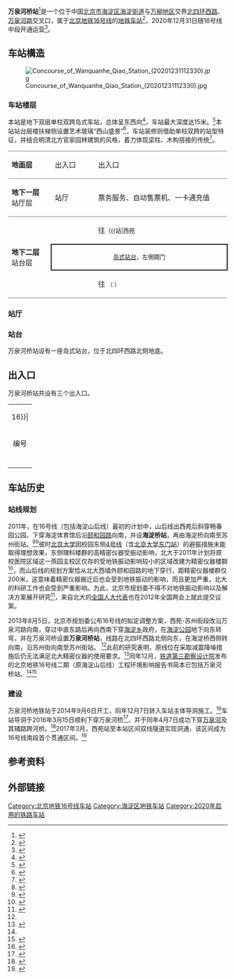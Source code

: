 {{NoteTA|G1=Railway}}
{{Infobox station
|name = 万泉河桥
|eng_name = Wɑnquɑnheqiɑo<ref name=map2021>{{cite web|url=https://www.bjsubway.com/subway/images/luwangtu.png|title=北京城市轨道交通线网图|date=2021-12-31|access-date=2021-12-30|archive-date=2021-12-31|archive-url=https://web.archive.org/web/20211231004642/https://www.bjsubway.com/subway/images/luwangtu.png|dead-url=yes}}</ref>
|linecolour = {{北京地铁颜色|16}}
|image = Platform of Wanquanhe Qiao Station (20201231111744).jpg
|caption = 车站月台
|other_name = 
|country = {{PRC}}
|borough = [[北京市|北京市]][[海淀区|海淀区]][[海淀街道|海淀街道]]与[[万柳地区|万柳地区]]交界
|address = [[北京四环路|北四环西路]]、[[万泉河路|万泉河路]]交叉口
|coordinates = {{coord|39.983778|N|116.292941|E|display=inline,title}}
|elevation = 
|operator = [[京港地铁|北京京港地铁有限公司]]
|lines = {{北京地铁线路名|16|SL}}
|distance = 
|platform = 1座[[岛式站台|岛式站台]]
|tracks = 2条
|bus_routes = 
|bus_stands = 
|connections = 公交线路：<br/>374、528、740内/外环、982、983（海淀桥西）<br/>362、534、563、608、610、651、664、671（万泉河桥南）
|structure = 地下车站
|hall = 
|depth = 15米
|levels = 
|interchange = 
|exits = 3
|architect = 
|architectural_style = 
|colour = 红色
|type = 
|status = 运营中
|code = 
|zone = 
|classification = 
|website = 
|built = 
|opened = 2020年12月31日
|opening = 
|former = 
|pass_year = 
|passengers = 
|pass_system = 
|pass_rank = 
|mpassengers = 
|trains = 
|first = {{北京地铁线路名|16|S}}
:往{{北京地铁起讫站|16|L}}：05:53
:往{{北京地铁起讫站|16|R}}：05:49
|last = {{北京地铁线路名|16|S}}
:往{{北京地铁起讫站|16|L}}：22:58
:往{{北京地铁起讫站|16|R}}：23:04
|adjacent = {{adjacent stations|system=北京地铁|line=16|left=西苑|right=苏州桥|note-left=1.980km|note-mid=距离[[北安河站|北安河]]21.082km|note-right=2.983km}}
|route_map = {{Routemap|inline=yes|map=
utSTRf\utSTRg~~ ~~{{rmr|Licon=U|{{stl|北京地铁|西苑}}}}
utSTR+BSl\utSTR+BSr
utSTR+BSl\utSTR+BSr
utSTRf\utSTRg~~ ~~{{rmr|Licon=D|{{stl|北京地铁|苏州桥}}<!--{{stl|北京地铁|苏州街}}-->}}
}}
}}
'''万泉河桥站'''<ref>{{cite web|url=http://yewu.ghzrzyw.beijing.gov.cn/searches/detailForDiMingGongGao?id=cabc4a00-e909-408f-9ca5-cd4313d07b82|title=地名公告详情|publisher=[[北京市规划和自然资源委员会|北京市规划和自然资源委员会]]|date=2020-09-29|accessdate=2020-10-10}}{{Dead link}}</ref>是一个位于中国[[北京市|北京市]][[海淀区|海淀区]][[海淀街道|海淀街道]]与[[万柳地区|万柳地区]]交界[[北京四环路|北四环西路]]、[[万泉河路|万泉河路]]交叉口，属于[[北京地铁|北京地铁]][[北京地铁16号线|16号线]]的[[地铁车站|地铁车站]]<ref name="hp">{{Cite web |url=http://www.tsdig.com/admin/Upload/file/%E5%8C%97%E4%BA%AC%E5%9C%B0%E9%93%81%E5%8D%81%E5%85%AD%E5%8F%B7%E7%BA%BF%E5%8C%97%E6%AE%B5%E5%B7%A5%E7%A8%8B%E7%8E%AF%E8%AF%84%E7%AE%80%E6%9C%AC201312_10.pdf |title=北京地铁十六号线二期（原海淀山后线）工程环境影响报告书简本 |accessdate=2016-08-18 |archive-date=2013-12-12 |archive-url=https://web.archive.org/web/20131212042918/http://www.tsdig.com/admin/Upload/file/%E5%8C%97%E4%BA%AC%E5%9C%B0%E9%93%81%E5%8D%81%E5%85%AD%E5%8F%B7%E7%BA%BF%E5%8C%97%E6%AE%B5%E5%B7%A5%E7%A8%8B%E7%8E%AF%E8%AF%84%E7%AE%80%E6%9C%AC201312_10.pdf |dead-url=no }}</ref>，2020年12月31日随16号线中段开通运营<ref name="bjsub2020">{{cite news|author=孙宏阳|url=https://news.bjd.com.cn/2020/12/30/39529t100.html|title=明日起，地铁房山线北延、16号线中段和有轨电车T1线开通试运营！|publisher=北京日报客户端|date=2020-12-30|accessdate=2020-12-30|archive-date=2021-01-12|archive-url=https://web.archive.org/web/20210112020652/https://news.bjd.com.cn/2020/12/30/39529t100.html|dead-url=no}}</ref>。

== 车站構造 ==
[[File:Concourse_of_Wanquanhe_Qiao_Station_(20201231112330).jpg|thumb]]
=== 车站楼层 ===
本站是地下双层单柱双跨岛式车站，总体呈东西向<ref name="adjusted_line">{{cite web|url=http://www.bjghw.gov.cn/web/static/articles/catalog_26/article_ff8080813feff0b601404e4912f90257/ff8080813feff0b601404e4912f90257.html|title=关于地铁16号线西苑至苏州街段线路规划调整的公示|publisher=北京市规划和国土资源管理委员会|date=2013-08-05|accessdate=2016-08-18|archive-url=https://web.archive.org/web/20151222025114/http://www.bjghw.gov.cn/web/static/articles/catalog_26/article_ff8080813feff0b601404e4912f90257/ff8080813feff0b601404e4912f90257.html|archive-date=2015-12-22|dead-url=yes}}</ref>，车站最大深度达15米。<ref>{{cite news|author=周美玉|url=http://www.crec4.com/display.asp?id=36602|title=中铁四局北京公司北京地铁16号线桩柱体系由人工改为机械化|publisher=劳动午报|date=2016-06-17|accessdate=2016-08-18}}{{dead link|date=2018年5月 |bot=InternetArchiveBot |fix-attempted=yes }}</ref>本站站台层楼扶梯侧设置艺术玻璃“西山盛景”<ref>{{cite news|author=李博; 饶强|url=https://news.bjd.com.cn/2020/09/20/5778t100.html|title=北京地铁16号线中段、房山线北延今起试运行|publisher=北京日报客户端|date=2020-09-20|accessdate=2020-09-21}}</ref>，车站装修则借助单柱双跨的站型特征，并结合明清北方官家园林建筑的风格，着力体现梁柱、木构搭接的传统<ref>{{cite web|url=https://mp.weixin.qq.com/s/6Tj-gqAeeYSgH-Y54LoJ-A|title=建大设计作品｜北京地铁16号线中段正式开通试运行|publisher=北京建工建筑设计研究院|date=2020-12-31|accessdate=2021-01-03}}</ref>。
{|cellspacing=0 cellpadding=3
|style="border-top:solid 1px gray;border-bottom:solid 1px gray;" width=100|'''地面层'''
|style="border-top:solid 1px gray;border-bottom:solid 1px gray;" width=100|出入口
|style="border-top:solid 1px gray;border-bottom:solid 1px gray;" width=350|出入口
|-
|style="border-bottom:solid 1px gray;"|'''地下一层'''<br />站厅层
|style="border-bottom:solid 1px gray;"|站厅
|style="border-bottom:solid 1px gray;"|票务服务、自动售票机、一卡通充值
|-
|style="border-bottom:solid 1px gray;" rowspan=3|'''地下二层'''<br />站台层
|{{arrow|L}}
|{{北京地铁线路名|16|c}}往{{站|北安河}}<small>（{{站|西苑||北京市}}）</small>
|-
|style="border-right:solid 2px black;border-left:solid 2px black;border-top:solid 2px black;border-bottom:solid 2px black;" colspan=2|<center><small>[[岛式站台|岛式站台]]，左側開门</small></center>
|-
|style="border-bottom:solid 1px gray;"|{{arrow|R}}
|style="border-bottom:solid 1px gray;"|{{北京地铁线路名|16|c}}往{{站|玉渊潭东门}}<!--{{站|宛平城}}--><small>（{{站|苏州桥}}<!--{{站|苏州街}}-->）</small>
|}

=== 站厅 ===
{{multiple image|direction=vertical|align=center|width=700
|image1=Concourse panorama of Wanquanhe Qiao Station 20210222.jpg|caption1=<center>站厅全景图（2021年2月摄）</center>
}}
=== 站台 ===
万泉河桥站设有一座岛式站台，位于北四环西路北侧地底。
{{multiple image|direction=vertical|align=center|width=700
|image1=Platform panorama of Wanquanhe Qiao Station (20210103175754).jpg|caption1=<center>站台全景图（2021年1月摄）</center>
}}

== 出入口 ==
万泉河桥站共设有三个出入口。
{| class="wikitable"
| colspan="5" align="center" bgcolor={{北京地铁颜色|16}}|
|-
!编号
!指示
!建议前往的目的地
!照片
!无障碍设施
|-
|{{港鐵出口|A|附=升}}
|万泉河路
|万泉河路（西侧）、[[海淀公园|海淀公园]]、万柳高尔夫俱乐部
|[[File:North-West_Entrance_(A)_of_Wanquanhe_Qiao_Station_20210222.jpg|150px]]
|[[File:Elevator_at_Exit_A_of_Wanquanhe_Qiao_Station_20210222.jpg|150px]]
|-
|{{港鐵出口|B}}
|{{nowrap|北四环西路}}
|北四环西路（北侧）、[[北京市八一学校|北京市八一中学（北校区）]]、中关村第二小学万泉河分校、海淀体育中心、海淀区政府综合办公楼、海淀新技术大厦、中关村国际创新大厦
|[[File:Exit_B_of_Wanquanhe_Qiao_Station_(20201221170348).jpg|150px]]
|{{n/a}}
|-
|{{港鐵出口|C}}
|北四环西路
|北四环西路（南侧）、[[中关村图书大厦|中关村图书大厦]]、大恒科技大厦
|[[File:Exit_C_of_Wanquanhe_Qiao_Station_(20210608174631).jpg|150px]]
|{{n/a}}
|-
| bgcolor="#EEEEEE" colspan=5 |{{港鐵出口|註=升}}
|}

== 车站历史 ==
=== 站线规划 ===
2011年，在16号线（包括海淀山后线）最初的计划中，山后线出西苑后斜穿畅春园公园、下穿海淀体育馆后沿[[颐和园路|颐和园路]]向南，并设'''海淀桥站'''，再由海淀桥向南至苏州街站。<ref>{{cite news|author=杨诗凡|url=http://news.sina.com.cn/c/2011-05-18/172222487718.shtml|title=地铁海淀山后线 站点公布|publisher=[[法制晚报|法制晚报]]|date=2011-05-18|accessdate=2016-08-18|archive-date=2016-08-26|archive-url=https://web.archive.org/web/20160826102346/http://news.sina.com.cn/c/2011-05-18/172222487718.shtml|dead-url=no}}</ref><ref>{{cite news|url=http://news.sina.com.cn/c/2011-05-19/013522488831.shtml|title=海淀山后线13站点初定|publisher=[[京华时报|京华时报]]|date=2011-05-19|accessdate=2016-08-18|archive-date=2017-02-22|archive-url=https://web.archive.org/web/20170222060413/http://news.sina.com.cn/c/2011-05-19/013522488831.shtml|dead-url=no}}</ref>彼时[[北京大学|北京大学]]因校园东侧[[北京地铁4号线|4号线]]（含[[北京大学东门站|北京大学东门站]]）的避振措施未能取得理想效果，东侧理科楼群的高精密仪器受振动影响，北大于2011年计划将原校医院区域这一燕园主校区仅存的受地铁振动影响较小的区域改建为精密仪器楼群<ref name="heart_dis">{{cite news|author=余智骁|url=http://news.sina.com.cn/c/2013-08-09/032027902108.shtml|title=16号线绕行，北大去了“心病”|publisher=[[北京日报|北京日报]]|date=2013-08-09|accessdate=2016-08-18|archive-date=2016-08-28|archive-url=https://web.archive.org/web/20160828031629/http://news.sina.com.cn/c/2013-08-09/032027902108.shtml|dead-url=no}}</ref>，而山后线的规划方案恰从北大西墙外颐和园路的地下穿行，距精密仪器楼群仅200米，这意味着精密仪器搬迁后也会受到地铁振动的影响，而且更加严重，北大的科研工作也会受到严重影响。为此，北京市规划委不得不对地铁振动影响以及解决方案展开研究<ref>{{cite web|url=http://www.lab.pku.edu.cn/tzgg/26811.htm|title=实验室与设备管理部通讯（总第28期）|publisher=北京大学实验室与设备管理部|date=2012-03-05|accessdate=2016-08-18|deadurl=yes|archiveurl=https://web.archive.org/web/20170222070051/http://www.lab.pku.edu.cn/tzgg/26811.htm|archivedate=2017-02-22|df=}}</ref>，来自北大的[[全国人民代表大会代表|全国人大代表]]也在2012年全国两会上就此提交议案。

2013年8月5日，北京市规划委公布16号线的拟定调整方案，西苑-苏州街段改沿万泉河路向南，穿过中直东路后再向西南下穿[[万柳地区|海淀乡]]政府，在[[海淀公园|海淀公园]]地下向东转弯，并在万泉河桥设置'''万泉河桥站'''，线路在北四环西路北侧向东，在海淀桥西侧转向南，沿苏州街向南至苏州街站。 <ref name="adjusted_line"/>此前的研究表明，原线位在采取减震降噪措施后仍无法满足北大精密仪器的使用要求。<ref>{{cite web|url=http://www.bjghw.gov.cn/web/static/articles/catalog_14300/article_ff808081412bce99014144cf92ff0025/ff808081412bce99014144cf92ff0025.html|title=关于地铁16号线西苑至苏州街段线路规划调整公众参与意见采信情况的通告|publisher=北京市规划和国土资源管理委员会|date=2013-09-22|accessdate=2016-08-18|archive-url=https://web.archive.org/web/20150131204933/http://www.bjghw.gov.cn/web/static/articles/catalog_14300/article_ff808081412bce99014144cf92ff0025/ff808081412bce99014144cf92ff0025.html|archive-date=2015-01-31|dead-url=yes}}</ref>同年12月，[[铁道第三勘察设计院|铁道第三勘察设计院]]发布的北京地铁16号线二期（原海淀山后线）工程环境影响报告书简本已包括万泉河桥站。<ref name="hp"/><ref>{{cite news|author=韩旭|url=http://epaper.jinghua.cn/html/2013-12/11/content_47058.htm|title=16号线二期环评公示设12座车站全走地下|publisher=[[京华时报|京华时报]]|date=2013-12-11|accessdate=2016-08-18|deadurl=yes|archiveurl=https://web.archive.org/web/20170222060326/http://epaper.jinghua.cn/html/2013-12/11/content_47058.htm|archivedate=2017-02-22}}</ref>

=== 建设 ===
万泉河桥地铁站于2014年9月6日开工，同年12月7日转入车站主体导洞施工。<ref>{{cite news|author=李伟伟|url=http://220.178.103.121:9999/sitefiles/services/cms/page.aspx?s=1&n=2&c=1949|title=北京分公司地铁16号线项目正式转入车站主体导洞施工|publisher=中铁四局技术中心信息发布平台|date=2014-12-10|accessdate=2016-08-18}}{{Dead link|date=2019年11月 |bot=InternetArchiveBot |fix-attempted=yes }}</ref>车站导洞于2016年3月15日顺利下穿万泉河桥<ref>{{cite news|author=李伟伟|url=http://220.178.103.121:9999/sitefiles/services/cms/page.aspx?s=1&n=2&c=4965|title=北京地铁16号线10标暗挖导洞成功下穿紧邻万泉河主桥|publisher=中铁四局技术中心信息发布平台|date=2016-03-17|accessdate=2016-08-18}}{{Dead link|date=2019年11月 |bot=InternetArchiveBot |fix-attempted=yes }}</ref>，并于同年4月7日成功下穿[[万泉河_(北京)|万泉河]]及其辅路跨河桥。<ref>{{cite news|author=苑伟家|url=http://220.178.103.121:9999/sitefiles/services/cms/page.aspx?s=1&n=2&c=5147|title=北京地铁16号线万泉河桥站导洞成功下穿万泉河及其辅路跨河桥|publisher=中铁四局技术中心信息发布平台|date=2016-04-08|accessdate=2016-08-18}}{{Dead link|date=2019年11月 |bot=InternetArchiveBot |fix-attempted=yes }}</ref>2017年3月，西苑站至本站区间双线隧道实现洞通，该区间成为16号线南段首个贯通区间。<ref>{{cite news|url=http://www.bii.com.cn/705-2064-6255.aspx|title=地铁16号线南段西苑站至万泉河桥站区间双线隧道顺利洞通|publisher=北京市基础设施投资有限公司|date=2017-03-20|accessdate=2017-05-28|archive-date=2017-03-27|archive-url=https://web.archive.org/web/20170327091506/http://www.bii.com.cn/705-2064-6255.aspx|dead-url=no}}</ref>

== 参考资料 ==
{{reflist}}

== 外部链接 ==
{{commonscat|Wanquanheqiao Station}}

{{北京地铁16号线}}

[[Category:北京地铁16号线车站|Category:北京地铁16号线车站]]
[[Category:海淀区地铁车站|Category:海淀区地铁车站]]
[[Category:2020年启用的铁路车站|Category:2020年启用的铁路车站]]